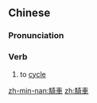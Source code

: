 {{also|骑车}}
==Chinese==
{{zh-forms|s=骑车}}

===Pronunciation===
{{zh-pron
|m=qíchē
|cat=v
}}

===Verb===
{{zh-verb}}

# to [[cycle]] {{gloss|to ride a bicycle}}

[[zh-min-nan:騎車]]
[[zh:騎車]]